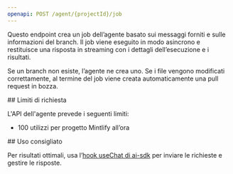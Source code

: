 ```yaml
---
openapi: POST /agent/{projectId}/job
---
```


Questo endpoint crea un job dell’agente basato sui messaggi forniti e sulle informazioni del branch. Il job viene eseguito in modo asincrono e restituisce una risposta in streaming con i dettagli dell’esecuzione e i risultati.

Se un branch non esiste, l’agente ne crea uno. Se i file vengono modificati correttamente, al termine del job viene creata automaticamente una pull request in bozza.

<div id="rate-limits">
  ## Limiti di richiesta
</div>

L'API dell'agente prevede i seguenti limiti:

- 100 utilizzi per progetto Mintlify all’ora

<div id="suggested-usage">
  ## Uso consigliato
</div>

Per risultati ottimali, usa l’[hook useChat di ai-sdk](https://ai-sdk.dev/docs/reference/ai-sdk-ui/use-chat#usechat) per inviare le richieste e gestire le risposte.